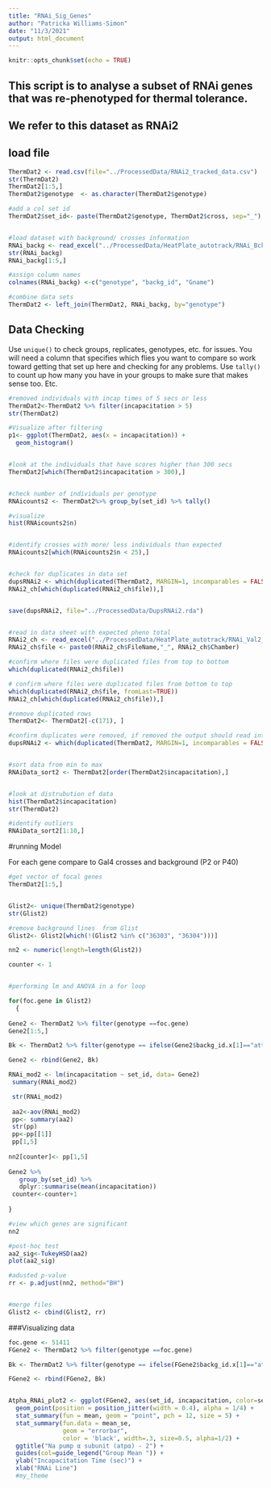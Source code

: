 ```yaml
---
title: "RNAi_Sig_Genes"
author: "Patricka Williams-Simon"
date: "11/3/2021"
output: html_document
---
```


```r
knitr::opts_chunk$set(echo = TRUE)
```

## This script is to analyse a subset of RNAi genes that was re-phenotyped for thermal tolerance.
## We refer to this dataset as RNAi2

## load file 
```r
ThermDat2 <- read.csv(file="../ProcessedData/RNAi2_tracked_data.csv")
str(ThermDat2)
ThermDat2[1:5,]
ThermDat2$genotype  <- as.character(ThermDat2$genotype)

#add a col set id 
ThermDat2$set_id<- paste(ThermDat2$genotype, ThermDat2$cross, sep="_")


#load dataset with background/ crosses information
RNAi_backg <- read_excel("../ProcessedData/HeatPlate_autotrack/RNAi_Bckg.xlsx")
str(RNAi_backg)
RNAi_backg[1:5,]

#assign column names
colnames(RNAi_backg) <-c("genotype", "backg_id", "Gname")

#combine data sets
ThermDat2 <- left_join(ThermDat2, RNAi_backg, by="genotype")

```

## Data Checking

Use `unique()` to check groups, replicates, genotypes, etc. for issues. You will need a column that specifies which flies you want to compare so work toward getting that set up here and checking for any problems. Use `tally()` to count up how many you have in your groups to make sure that makes sense too. Etc.


```r


#removed individuals with incap times of 5 secs or less
ThermDat2<-ThermDat2 %>% filter(incapacitation > 5)
str(ThermDat2)

#Visualize after filtering 
p1<- ggplot(ThermDat2, aes(x = incapacitation)) +
  geom_histogram()


#look at the individuals that have scores higher than 300 secs
ThermDat2[which(ThermDat2$incapacitation > 300),]


#check number of individuals per genotype 
RNAicounts2 <- ThermDat2%>% group_by(set_id) %>% tally()

#visualize 
hist(RNAicounts2$n)


#identify crosses with more/ less individuals than expected
RNAicounts2[which(RNAicounts2$n < 25),]


#check for duplicates in data set
dupsRNAi2 <- which(duplicated(ThermDat2, MARGIN=1, incomparables = FALSE ))
RNAi2_ch[which(duplicated(RNAi2_ch$file)),]


save(dupsRNAi2, file="../ProcessedData/DupsRNAi2.rda")


#read in data sheet with expected pheno total
RNAi2_ch <- read_excel("../ProcessedData/HeatPlate_autotrack/RNAi_Val2_Chmb_positions.xlsx")
RNAi2_ch$file <- paste0(RNAi2_ch$FileName,"_", RNAi2_ch$Chamber)

#confirm where files were duplicated files from top to bottom
which(duplicated(RNAi2_ch$file))

# confirm where files were duplicated files from bottom to top
which(duplicated(RNAi2_ch$file, fromLast=TRUE))
RNAi2_ch[which(duplicated(RNAi2_ch$file)),]

#remove duplicated rows 
ThermDat2<- ThermDat2[-c(171), ]

#confirm duplicates were removed, if removed the output should read integer(0) 
dupsRNAi2 <- which(duplicated(ThermDat2, MARGIN=1, incomparables = FALSE ))


#sort data from min to max
RNAiData_sort2 <- ThermDat2[order(ThermDat2$incapacitation),]


#look at distrubution of data
hist(ThermDat2$incapacitation)
str(ThermDat2)

#identify outliers
RNAiData_sort2[1:10,]

```

#running Model

For each gene compare to Gal4 crosses and background (P2 or P40)

```r

#get vector of focal genes
ThermDat2[1:5,]


Glist2<- unique(ThermDat2$genotype)
str(Glist2)

#remove background lines  from Glist 
Glist2<- Glist2[which(!(Glist2 %in% c("36303", "36304")))]

nn2 <- numeric(length=length(Glist2))

counter <- 1


#performing lm and ANOVA in a for loop

for(foc.gene in Glist2)
  {
  
Gene2 <- ThermDat2 %>% filter(genotype ==foc.gene)
Gene2[1:5,]

Bk <- ThermDat2 %>% filter(genotype == ifelse(Gene2$backg_id.x[1]=="attP2",36303,36304))

Gene2 <- rbind(Gene2, Bk)

RNAi_mod2 <- lm(incapacitation ~ set_id, data= Gene2)
 summary(RNAi_mod2)

 str(RNAi_mod2)
 
 aa2<-aov(RNAi_mod2)
 pp<- summary(aa2)
 str(pp)
 pp<-pp[[1]] 
 pp[1,5]
 
nn2[counter]<- pp[1,5]
 
Gene2 %>% 
   group_by(set_id) %>%
   dplyr::summarise(mean(incapacitation))
 counter<-counter+1
 
}

#view which genes are significant
nn2

#post-hoc test 
aa2_sig<-TukeyHSD(aa2)
plot(aa2_sig)

#adusted p-value 
rr <- p.adjust(nn2, method="BH")


#merge files 
Glist2 <- cbind(Glist2, rr)


```

###Visualizing data 
```r

foc.gene <- 51411
FGene2 <- ThermDat2 %>% filter(genotype ==foc.gene)

Bk <- ThermDat2 %>% filter(genotype == ifelse(FGene2$backg_id.x[1]=="attP2",36303,36304))

FGene2 <- rbind(FGene2, Bk)


Atpha_RNAi_plot2 <- ggplot(FGene2, aes(set_id, incapacitation, color=set_id )) +
  geom_point(position = position_jitter(width = 0.4), alpha = 1/4) +
  stat_summary(fun = mean, geom = "point", pch = 12, size = 5) +
  stat_summary(fun.data = mean_se, 
               geom = "errorbar", 
               color = 'black', width=.3, size=0.5, alpha=1/2) +
  ggtitle("Na pump α subunit (atpα) - 2") +
  guides(col=guide_legend("Group Mean ")) +
  ylab("Incapacitation Time (sec)") +
  xlab("RNAi Line") 
  #my_theme



```